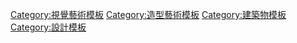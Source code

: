 {{template category
| topic = 建築
}}

[[Category:視覺藝術模板|Category:視覺藝術模板]]
[[Category:造型藝術模板|Category:造型藝術模板]]
[[Category:建築物模板|Category:建築物模板]]
[[Category:設計模板|Category:設計模板]]